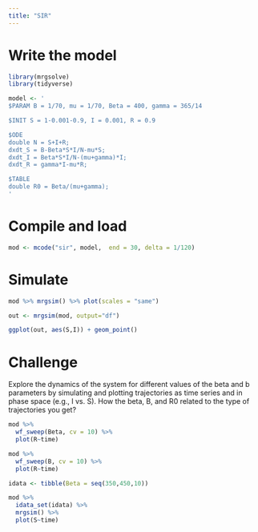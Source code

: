 ```yaml
---
title: "SIR"
---
```


# Write the model

```r
library(mrgsolve)
library(tidyverse)

model <- '
$PARAM B = 1/70, mu = 1/70, Beta = 400, gamma = 365/14

$INIT S = 1-0.001-0.9, I = 0.001, R = 0.9

$ODE
double N = S+I+R;
dxdt_S = B-Beta*S*I/N-mu*S;
dxdt_I = Beta*S*I/N-(mu+gamma)*I;
dxdt_R = gamma*I-mu*R;

$TABLE
double R0 = Beta/(mu+gamma);
'
```

# Compile and load

```r
mod <- mcode("sir", model,  end = 30, delta = 1/120)
```

# Simulate
```r

mod %>% mrgsim() %>% plot(scales = "same")
```

```r
out <- mrgsim(mod, output="df")

ggplot(out, aes(S,I)) + geom_point()
```


# Challenge
Explore the dynamics of the system for different values of the beta and b 
parameters by simulating and plotting trajectories as time series and in 
phase space (e.g., I vs. S). How the beta, B, and R0 related to the type of 
trajectories you get?


```r
mod %>%
  wf_sweep(Beta, cv = 10) %>%
  plot(R~time)
```


```r
mod %>%
  wf_sweep(B, cv = 10) %>%
  plot(R~time)
```


```r
idata <- tibble(Beta = seq(350,450,10))

mod %>% 
  idata_set(idata) %>% 
  mrgsim() %>% 
  plot(S~time)
```


